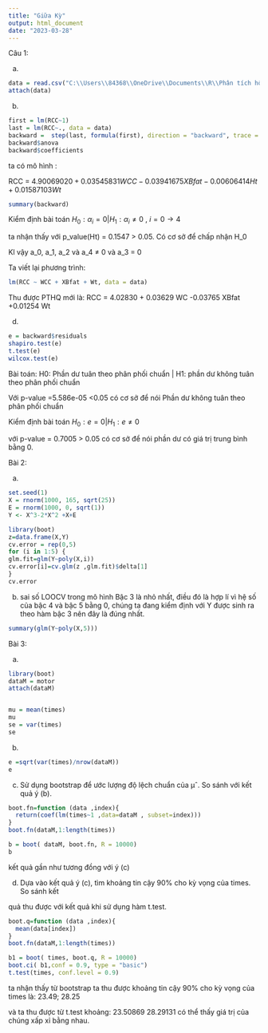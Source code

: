 ```yaml
---
title: "Giữa Kỳ"
output: html_document
date: "2023-03-28"
---
```


Câu 1:

a)  

```r
data = read.csv("C:\\Users\\84368\\OneDrive\\Documents\\R\\Phân tích hồi quy\\ChiSoSucKhoe.csv")
attach(data)
```

b)  

```r
first = lm(RCC~1)
last = lm(RCC~., data = data)
backward =  step(last, formula(first), direction = "backward", trace = 1  )
backward$anova
backward$coefficients
```

ta có mô hình :

RCC = $4.90069020 + 0.03545831WCC - 0.03941675 XBfat -0.00606414 Ht + 0.01587103 Wt$

```r
summary(backward)
```

Kiểm định bài toán $H_0: \alpha_i = 0 | H_1: \alpha_i \neq 0$ , $i=0 \rightarrow 4$

ta nhận thấy với p_value(Ht) = 0.1547 \> 0.05. Có cơ sở để chấp nhận H_0

Kl vậy a_0, a_1, a_2 và a_4 $\neq$ 0 và a_3 = 0

Ta viết lại phương trình:

```r
lm(RCC ~ WCC + XBfat + Wt, data = data)
```

Thu được PTHQ mới là: RCC = 4.02830 + 0.03629 WC -0.03765 XBfat +0.01254 Wt

d)  

```r
e = backward$residuals
shapiro.test(e)
t.test(e)
wilcox.test(e)
```

Bài toán: H0: Phần dư tuân theo phân phối chuẩn \| H1: phần dư không tuân theo phân phối chuẩn

Với p-value =5.586e-05 \<0.05 có cơ sở để nói Phần dư không tuân theo phân phối chuẩn

Kiểm định bài toán $H_0: e = 0 | H_1: e \neq 0$

với p-value = 0.7005 \> 0.05 có cơ sở để nói phần dư có giá trị trung bình bằng 0.

Bài 2:

a)  

```r
set.seed(1)
X = rnorm(1000, 165, sqrt(25))
E = rnorm(1000, 0, sqrt(1))
Y <- X^3-2*X^2 +X+E

library(boot)
z=data.frame(X,Y)
cv.error = rep(0,5)
for (i in 1:5) {
glm.fit=glm(Y~poly(X,i))
cv.error[i]=cv.glm(z ,glm.fit)$delta[1]
}
cv.error
```

b)  sai số LOOCV trong mô hình Bậc 3 là nhỏ nhất, điều đó là hợp lí vì hệ số của bậc 4 và bậc 5 bằng 0, chúng ta đang kiểm định với Y được sinh ra theo hàm bậc 3 nên đây là đúng nhất.

```r
summary(glm(Y~poly(X,5)))
```

Bài 3:

a)  

```r
library(boot)
dataM = motor
attach(dataM)


mu = mean(times)
mu
se = var(times)
se

```

b)  

```r
e =sqrt(var(times)/nrow(dataM))
e
```

c)  Sử dụng bootstrap để ước lượng độ lệch chuẩn của μˆ. So sánh với kết quả ý (b).

```r
boot.fn=function (data ,index){
  return(coef(lm(times~1 ,data=dataM , subset=index)))
}
boot.fn(dataM,1:length(times))

b = boot( dataM, boot.fn, R = 10000)
b
```

kết quả gần như tương đồng với ý (c)

d)  Dựa vào kết quả ý (c), tìm khoảng tin cậy 90% cho kỳ vọng của times. So sánh kết

quả thu được với kết quả khi sử dụng hàm t.test.

```r
boot.q=function (data ,index){
  mean(data[index])
}
boot.fn(dataM,1:length(times))

b1 = boot( times, boot.q, R = 10000)
boot.ci( b1,conf = 0.9, type = "basic")
t.test(times, conf.level = 0.9)
```

ta nhận thấy từ bootstrap ta thu được khoảng tin cậy 90% cho kỳ vọng của times là: 23.49; 28.25

và ta thu được từ t.test khoảng: 23.50869 28.29131 có thể thấy giá trị của chúng xấp xỉ bằng nhau.
